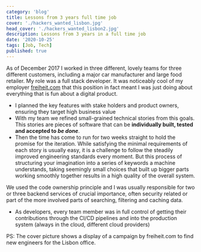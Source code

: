 ```yaml
---
category: 'blog'
title: Lessons from 3 years full time job
cover: './hackers_wanted_lisbon.jpg'
head_cover: './hackers_wanted_lisbon2.jpg'
description: Lessons from 3 years in a full time job
date: '2020-10-25'
tags: [Job, Tech]
published: true
---
```


As of December 2017 I worked in three different, lovely teams for three
different customers, including a major car manufacturer and large food retailer.
My role was a full stack developer. It was noticeably cool of my employer
[freiheit.com](https://freiheit.com/en/) that this position in fact meant I was
just doing about everything that is fun about a digital product.

- I planned the key features with stake holders and product owners, ensuring
  they target high business value
- With my team we refined small-grained technical stories from this goals. This
  stories are pieces of software that can be **individually built, tested and
  accepted to _be done_**.
- Then the time has come to run for two weeks straight to hold the promise for
  the iteration. While satisfying the minimal requirements of each story is
  usually easy, it is a challenge to follow the steadily improved engineering
  standards every moment. But this process of structuring your imagination into
  a series of keywords a machine understands, taking seemingly small choices
  that built up bigger parts working smoothly together results in a high quality
  of the overall system.

We used the code ownership principle and I was usually responsible for two or
three backend services of crucial importance, often security related or part of
the more involved parts of searching, filtering and caching data.

- As developers, every team member was in full control of getting their
  contributions through the CI/CD pipelines and into the production system
  (always in the cloud, different cloud providers)

PS: The cover picture shows a display of a campaign by freiheit.com to find new engineers for the Lisbon office.
